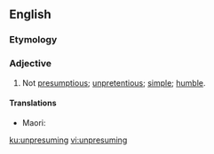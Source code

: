 ==English==

===Etymology===
{{prefix|en|un|presuming}}

===Adjective===
{{en-adj}}
# Not [[presumptious]]; [[unpretentious]]; [[simple]]; [[humble]].

====Translations====
{{trans-top|}}
{{trans-mid}}
* Maori: {{t|mi|hūnguengue}}
{{trans-bottom}}

[[ku:unpresuming]]
[[vi:unpresuming]]